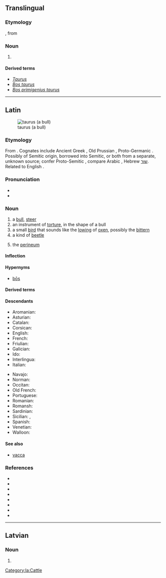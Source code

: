 {{also|Taurus}}
==Translingual==

===Etymology===
{{etyl|NL.|mul}}, from {{etyl|la|mul}} {{m|la|taurus||bull}}

===Noun===
{{head|mul|noun}}

# {{non-gloss definition|Used attributively as a species epithet}}

====Derived terms====
* ''[[Taurus]]''
* ''[[Bos taurus]]''
* ''[[Bos primigenius taurus]]''

----

==Latin==
{{wikipedia|dab=taurus|lang=la}}
[[Image:Vache_Aubrac.jpg|thumb|taurus (a bull)]]

===Etymology===
From {{inh|la|ine-pro|*táwros}}. Cognates include Ancient Greek {{m|grc|ταῦρος|}}, Old Prussian {{m|prg|tauris}}, Proto-Germanic {{m|gem-pro|*steuraz}}. Possibly of Semitic origin, borrowed into Semitic, or both from a separate, unknown source; confer Proto-Semitic {{m|sem-pro|*θawr-}}, compare Arabic {{m|ar|ثور}}, Hebrew [[שור]]. Related to English {{m|en|steer}}.

===Pronunciation===
* {{la-IPA|taurus}}
* {{audio|la-cls-taurus.ogg|Audio (Classical)|lang=la}}

===Noun===
{{la-noun|taurus|taurī|m|second}}

# a [[bull]], [[steer]]
# an instrument of [[torture]], in the shape of a bull
# a small [[bird]] that sounds like the [[lowing]] of [[ox]]en, possibly the [[bittern]]
# a kind of [[beetle]]
# {{lb|la|anatomy}} the [[perineum]]

====Inflection====
{{la-decl-2nd|taur}}

====Hypernyms====
* [[bos#Latin|bōs]]

====Derived terms====
{{der3|lang=la|{{l|la|taura}}
|{{l|la|taureus}}
|{{l|la|tauricornis}}
|{{l|la|taurifer}}
|{{l|la|tauriformis}}
|{{l|la|taurigenus}}
|{{l|la|taurīnus}}
|{{l|la|taurobolicus}}
|{{l|la|taurobolīnus}}
|{{l|la|taurobolior}}
|{{l|la|taurocenta}}
|{{l|la|taurophthalmon}}
|{{l|la|taurulus}}
|{{l|la|Taurus}}
}}

====Descendants====
{{top2}}
* Aromanian: {{l|rup|tavru}}
* Asturian: {{l|ast|toru}}
* Catalan: {{l|ca|toro}}
* Corsican: {{l|co|toru}}
* English: {{l|en|Taurus}}
* French: {{l|fr|taureau}}
* Friulian: {{l|fur|taur}}
* Galician: {{l|gl|touro}}
* Ido: {{l|io|tauro}}
* Interlingua: {{l|ia|tauro}}
* Italian: {{l|it|toro}}
{{mid2}}
* Navajo: {{l|nv|dóola}}
* Norman: {{l|nrf|touothé}}
* Occitan: {{l|oc|taur}}
* Old French: {{l|fro|tor}}
* Portuguese: {{l|pt|touro}}
* Romanian: {{l|ro|taur}}
* Romansh: {{l|rm|taur}}
* Sardinian: {{l|sc|trau}}
* Sicilian: {{l|scn|tàuru}}, {{l|scn|tàvuru}}
* Spanish: {{l|es|toro}}
* Venetian: {{l|vec|toro}}
* Walloon: {{l|wa|torea}}
{{bottom}}

====See also====
* [[vacca]]

===References===
* {{R:L&S}}
* {{R:Elementary Lewis}}
* {{R:du Cange}}
* {{R:Gaffiot}}
* {{R:PersEnc}}
* {{R:Peck}}
* {{R:Smith's Persons}}
* {{R:Nocentini|hw=toro}}<!-- etymology -->

[[Category:la:Cattle]]

----

==Latvian==

===Noun===
{{head|lv|noun form|g=m}}

# {{lv-inflection of|taurs|acc|p}}